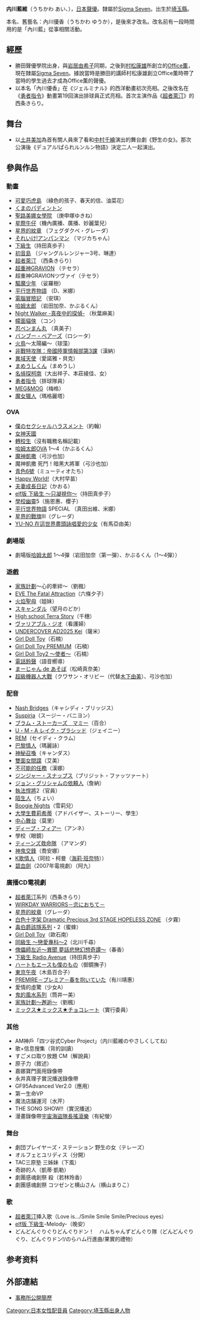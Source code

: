 {{MOSLOW|time=2015-03-07T14:47:34+00:00}}
{{BLP unsourced|time=2020-05-03T00:55:26+00:00}}
{{noteTA|G1=Anime}}
{{藝人
| 姓名     = 内川 藍維
| 類型     = 配音員
| 圖片     = 
| 圖片尺寸 = 
| 圖片簡介 = 
| 原名     = 内川 優香<br />うちかわ ゆうか
| 外文名   = 
| 外文     = 
| 羅馬拼音 = Ai Uchikawa
| 英文名   = 
| 綽號     = うっちー
| 其他藝名 = 
| 國籍     = 
| 出生日期 = {{Birth_date_and_age|1972|2|27}}
| 出生地點 = {{JPN}} [[埼玉縣|埼玉縣]]
| 逝世日期 = 
| 逝世地點 = 
| 職業     = 聲優
| 語言     = 日語
| 教育程度 =[[勝田聲優學院|勝田聲優學院]]結業
| 宗教信仰 = 
| 配偶     = 
| 音樂類型 = 
| 演奏樂器 = 
| 出身地   = 
| 出道作   = 西条きらり（[[超者萊汀|超者萊汀]]）
| 出道日期 = 
| 代表作   = 岩田加奈（[[哈姆太郎|哈姆太郎]]）<br />愛諾雅·貝克（[[異域天使|異域天使]]）<br />まめうし（[[まめうしくん|まめうしくん]]）
| 活躍年代 = 1995年－
| 唱片公司 = 
| 經紀公司 = [[Sigma_Seven|Sigma Seven]]
| 網站     = 
| 相關團體 = 
| 獎項     = 
| IMDb    = 
}}
{{Japanese|japanese=内川 藍維|kana=うちかわ あい|romaji=Uchikawa Ai}}
'''内川藍維'''（うちかわ あい、{{bd|1972年|2月27日|catIdx=U}}），[[日本|日本]][[聲優|聲優]]。隸屬於[[Sigma_Seven|Sigma Seven]]。出生於[[埼玉縣|埼玉縣]]。

本名、舊藝名：內川優香（うちかわ ゆうか），是後來才改名。改名前有一段時間用的是「內川藍」從事相關活動。

== 經歷 ==
*勝田聲優學院出身，與[[岩居由希子|岩居由希子]]同期，之後到[[村松康雄|村松康雄]]所創立的[[Office薫|Office薫]]，現在隸屬[[Sigma_Seven|Sigma Seven]]。據說當時是勝田的講師村松康雄創立Office薫時帶了當時的學生過去才成為Office薫的聲優。
*以本名「內川優香」在《ジェルミナル》的西洋動畫初次亮相。之後改名在《[[勇者指令|勇者指令]]》動畫第19回演出排球員正式亮相。首次主演作品《[[超者萊汀|超者萊汀]]》的西条きらり。

== 舞台 ==
*以[[土井美加|土井美加]]為首有關人員來了看和[[中村千繪|中村千繪]]演出的舞台劇《野生の女》。那次公演後《デュアル!ぱられルンルン物語》決定二人一起演出。

== 參與作品 ==
=== 動畫 ===
*[[可愛巧虎島|可愛巧虎島]] （綠色的孩子、春天的信、油菜花）
*[[くまのパディントン|くまのパディントン]]
*[[聖路美娜女學院|聖路美娜女學院]] （庚申塚ゆきね）
*[[星際牛仔|星際牛仔]]（機內廣播、廣播、妙麗葉兒）
*[[星界的紋章|星界的紋章]] （フェグダクペ・グレーダ）
*[[それいけ!アンパンマン|それいけ!アンパンマン]] （マジカちゃん）
*[[下級生|下級生]]（持田真歩子）
*[[初音島|初音島]] （ジャングルレンジャー3号、琳達）
*[[超者萊汀|超者萊汀]] （西条きらり）
*[[超重神GRAVION|超重神GRAVION]] （テセラ）
*超重神GRAVIONツヴァイ（テセラ）
*[[驅魔少年|驅魔少年]] （娑羅樹）
*[[平行世界物語|平行世界物語]] （D、米娜）
*[[電腦冒險記|電腦冒險記]] （安琪）
*[[哈姆太郎|哈姆太郎]] （岩田加奈、かぶるくん）
*[[Night_Walker_-真夜中的探偵-|Night Walker -真夜中的探偵-]] （秋葉麻美）
*[[幪面貓俠|幪面貓俠]] （コン）
*[[忍ペンまん丸|忍ペンまん丸]] （真美子）
*[[バンブー・ベアーズ|バンブー・ベアーズ]]（ロシータ）
*[[火鳥_(漫畫)|火鳥]]〜太陽編〜（球藻）
*[[南瓜剪刀|非戰特攻隊：帝國陸軍情報部第3課]]（漢納）
*[[異域天使|異域天使]]（愛諾雅・貝克）
*[[まめうしくん|まめうしくん]]（まめうし）
*[[名偵探柯南|名偵探柯南]]（大出祥子、本莊綾佳、女）
*[[勇者指令|勇者指令]]（排球隊員）
*[[MEG&MOG|MEG&MOG]]（梅格）
*[[魔女獵人|魔女獵人]]（瑪格麗塔）

=== OVA ===
*[[僕のセクシャルハラスメント|僕のセクシャルハラスメント]]（約翰）
*[[女神天國|女神天國]]
*[[轉校生|轉校生]]（沒有職務名稱記載）
*[[哈姆太郎|哈姆太郎]]OVA 1～4（かぶるくん）
*[[魔神凱撒|魔神凱撒]]（弓沙也加）
*魔神凱撒 死鬥！暗黑大將軍（弓沙也加）
*[[青色6號|青色6號]]（ミューティオたち）
*[[Happy_World!|Happy World!]]（大村早苗）
*[[夫妻成長日記|夫妻成長日記]]（かおる）
*[[下級生|elf版 下級生 ～只凝視你～]]（持田真步子）
*[[學校幽靈|學校幽靈]]5（施恩惠、櫻子）
*[[平行世界物語|平行世界物語]] SPECIAL （真田出維、米娜）
*[[星界的戰旗|星界的戰旗]]Ⅲ（グレーダ）
*[[YU-NO_在這世界盡頭詠唱愛的少女|YU-NO 在這世界盡頭詠唱愛的少女]]（有馬亞由美）

=== 劇場版 ===
*劇場版[[哈姆太郎|哈姆太郎]] 1～4彈（岩田加奈（第一彈）、かぶるくん（1～4彈））

=== 遊戲 ===
*[[家族計劃|家族計劃]]～心的牽絆～（劉楓）
*[[EVE_The_Fatal_Attraction|EVE The Fatal Attraction]]（六條夕子）
*[[火焰聖母|火焰聖母]]（姐妹）
*[[スキャンダル|スキャンダル]]（望月のどか）
*[[High_school_Terra_Story|High school Terra Story]]（千穗）
*[[ヴァリアブル・ジオ|ヴァリアブル・ジオ]]（看護婦）
*[[UNDERCOVER_AD2025_Kei|UNDERCOVER AD2025 Kei]]（薩米）
*[[Girl_Doll_Toy|Girl Doll Toy]]（石楠）
*[[Girl_Doll_Toy_PREMIUM|Girl Doll Toy PREMIUM]]（石楠）
*[[Girl_Doll_Toy2_～使者～|Girl Doll Toy2 ～使者～]]（石楠）
*[[電話鈴聲|電話鈴聲]]（語音嚮導）
*[[まーじゃん_de_あそぼ|まーじゃん de あそぼ]]（松崎真奈美）
*[[超級機器人大戰|超級機器人大戰]]（クワサン・オリビー（代替[[木下由美|木下由美]]）、弓沙也加）

=== 配音 ===
*[[Nash_Bridges|Nash Bridges]]（キャシディ・ブリッジス）
*[[Suspiria|Suspiria]]（スージー・バニヨン）
*[[ブラム・ストーカーズ　マミー|ブラム・ストーカーズ　マミー]]（百合）
*[[U・M・A_レイク・プラシッド|U・M・A レイク・プラシッド]]（ジェイニー）
*[[REM|REM]]（セイディ・クラム）
*[[巴黎情人|巴黎情人]]（瑪麗詠）
*[[神秘召喚|神秘召喚]]（キャンダス）
*[[雙面女間諜|雙面女間諜]]（艾美）
*[[不可能的任務|不可能的任務]]（漢娜）
*[[ジンジャー・スナップス|ジンジャー・スナップス]]（ブリジット・ファッツァート）
*[[ジョン・グリシャムの依頼人|ジョン・グリシャムの依頼人]]（詹納）
*[[執法悍將|執法悍將]]2（官員）
*[[陌生人|陌生人]]（ちょい）
*[[Boogie_Nights|Boogie Nights]]（雪莉兒）
*[[大學生費莉希蒂|大學生費莉希蒂]]（アドバイザー、ストーリー、學生）
*[[中心舞台|中心舞台]]（莫里）
*[[ディープ・フィアー|ディープ・フィアー]]（アンネ）
*學校（眼鏡）
*[[ティーンズ救命隊|ティーンズ救命隊]] （アマンダ）
*[[神鬼交鋒|神鬼交鋒]]（喬安娜）
*[[K歌情人|K歌情人]]（珂拉・柯曼（[[海莉·班奈特|海莉·班奈特]]））
*[[碧血剑_(2007年电视剧)|碧血劍]]（2007年電視劇）（阿九）

=== 廣播CD電視劇 ===
*[[超者萊汀|超者萊汀]]系列（西条きらり）
*[[WIRKDAY_WARRIORS－恋におちて－|WIRKDAY WARRIORS－恋におちて－]]
*[[星界的紋章|星界的紋章]]（グレーダ）
*[[白色十字架|白色十字架 Dramatic Precious 3rd STAGE HOPELESS ZONE]] （夕霧）
*[[毒伯爵該隱系列|毒伯爵該隱系列]]・2（蜜蜂）
*[[Girl_Doll_Toy|Girl Doll Toy]]（歐石南）
*[[同級生|同級生 ～戀愛專科～2]]（北川千尋）
*[[傀儡師左近|傀儡師左近～異聞 夢話悲戀幻想奇譚～]]（春香）
*[[下級生|下級生 Radio Avenue]]（持田真步子）
*[[ハートもエースも僕のもの|ハートもエースも僕のもの]]（御鏡撫子）
*[[東京午夜|東京午夜]]（木島百合子）
*[[PREMIRE－プレミア－春を抱いていた|PREMIRE－プレミア－春を抱いていた]]（有川靖惠）
*愛情的虛驚（少女A）
*[[鬼的風水系列|鬼的風水系列]]（筒井一美）
*[[家族計劃|家族計劃～邂逅～]]（劉楓）
*[[ミックス★ミックス★チョコレート|ミックス★ミックス★チョコレート]]（實行委員）

=== 其他 ===
*AM神戶「四ツ谷式Cyber Project」（内川藍維のやさしくしてね）
*歌+信息搜集（背的訓讀）
*すごメロ取り放題 CM（解說員）
*原子力（敘述）
*嘉娜寶門面用錄像帶
*永井真理子實況播送錄像帶
*GF95Advanced Ver2.0（應用）
*第一生命VP
*魔法店舗運河（水芹）
*THE SONG SHOW!!（實況播送）
*漫畫錄像帶[[宇宙海盜隊長搖滾樂|宇宙海盜隊長搖滾樂]]（有紀螢）

=== 舞台 ===
*劇団プレイヤーズ・ステーション 野生の女（テレーズ）
*オルフェとユリディス（分開）
*TAC三原塾 三姊妹（下風）
*奇跡的人（凱蒂·凱勒）
*劇團感魂創祭 殺（若林玲香）
*劇團感魂創祭 コツゼンと横山さん（横山まりこ）

=== 歌 ===
*[[超者萊汀|超者萊汀]]挿入歌（Love is…/Smile Smile Smile/Precious eyes）
*[[下級生|elf版 下級生]]-Melody-（晚安）
*どんどんぐりぐりどんぐりドン！　ハムちゃんずどんぐり隊（どんどんぐりぐり、どんぐりドン!/のらハム行進曲/果實的禮物）

== 参考资料 ==
{{reflist}}

== 外部連結 ==
* [http://www.sigma7.co.jp/profile/w_06.html  事務所公開簡歷] {{Wayback|url=http://www.sigma7.co.jp/profile/w_06.html |date=20191111012517 }}{{ja}}

{{Sigma Seven|voicercate=1}}

{{Authority control}}
{{DEFAULTSORT:Uchikawa Ai}}
[[Category:日本女性配音員|Category:日本女性配音員]]
[[Category:埼玉縣出身人物|Category:埼玉縣出身人物]]